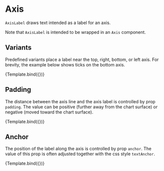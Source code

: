 
# Axis

<Meta title="Core/Components/AxisLabel" />

`AxisLabel` draws text intended as a label for an axis.

<ArgsTable of={AxisLabel} />

Note that `AxisLabel` is intended to be wrapped in an `Axis` component.

## Variants

Predefined variants place a label near the top, right, bottom, or left axis. For brevity, the example below shows ticks on the bottom axis.

<Canvas>
    <Story
        name="default"
        args={{
            variant: 'bottom',
            children: 'axis label',
        }}
        component={AxisLabel}
        decorators={[ChartAxisDecorator]}
    >
        {Template.bind({})}
    </Story>
</Canvas>

## Padding

The distance between the axis line and the axis label is controlled by prop `padding`. The value can be positive (further away from the chart surface) or negative (moved toward the chart surface).

<Canvas>
    <Story
        name="padding"
        args={{
            variant: 'bottom',
            children: 'axis label',
            padding: -10,
        }}
        component={AxisLabel}
        decorators={[ChartAxisDecorator]}
    >
        {Template.bind({})}
    </Story>
</Canvas>

## Anchor

The position of the label along the axis is controlled by prop `anchor`.
The value of this prop is often adjusted together with the css style `textAnchor`.

<Canvas>
    <Story
        name="anchor"
        args={{
            variant: 'bottom',
            children: 'axis label',
            anchor: 'end',
            style: {
                textAnchor: 'end',
            },
        }}
        component={AxisLabel}
        decorators={[ChartAxisDecorator]}
    >
        {Template.bind({})}
    </Story>
</Canvas>
